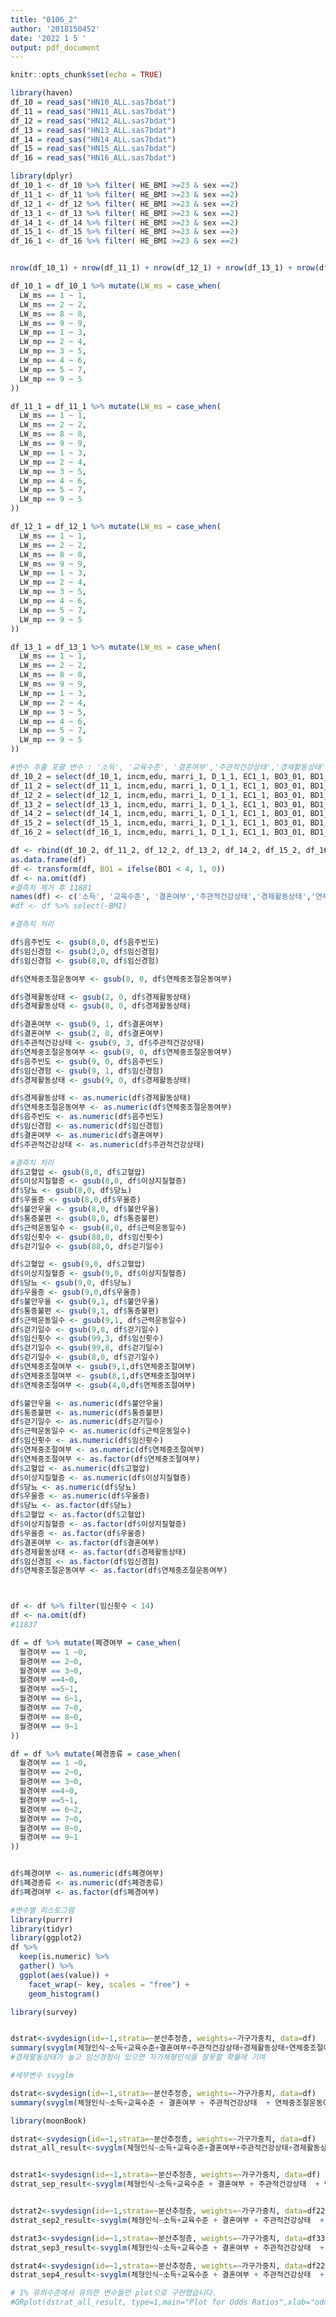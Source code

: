 ```yaml
---
title: "0106_2"
author: '2018150452'
date: '2022 1 5 '
output: pdf_document
---
```


```r
knitr::opts_chunk$set(echo = TRUE)
```

```r
library(haven)
df_10 = read_sas("HN10_ALL.sas7bdat")
df_11 = read_sas("HN11_ALL.sas7bdat")
df_12 = read_sas("HN12_ALL.sas7bdat")
df_13 = read_sas("HN13_ALL.sas7bdat")
df_14 = read_sas("HN14_ALL.sas7bdat")
df_15 = read_sas("HN15_ALL.sas7bdat")
df_16 = read_sas("HN16_ALL.sas7bdat")

```


```r
library(dplyr)
df_10_1 <- df_10 %>% filter( HE_BMI >=23 & sex ==2)
df_11_1 <- df_11 %>% filter( HE_BMI >=23 & sex ==2)
df_12_1 <- df_12 %>% filter( HE_BMI >=23 & sex ==2)
df_13_1 <- df_13 %>% filter( HE_BMI >=23 & sex ==2)
df_14_1 <- df_14 %>% filter( HE_BMI >=23 & sex ==2)
df_15_1 <- df_15 %>% filter( HE_BMI >=23 & sex ==2)
df_16_1 <- df_16 %>% filter( HE_BMI >=23 & sex ==2)


nrow(df_10_1) + nrow(df_11_1) + nrow(df_12_1) + nrow(df_13_1) + nrow(df_14_1) + nrow(df_15_1) +nrow(df_16_1)

```

```r
df_10_1 = df_10_1 %>% mutate(LW_ms = case_when(
  LW_ms == 1 ~ 1,
  LW_ms == 2 ~ 2,
  LW_ms == 8 ~ 8,
  LW_ms == 9 ~ 9,
  LW_mp == 1 ~ 3,
  LW_mp == 2 ~ 4,
  LW_mp == 3 ~ 5,
  LW_mp == 4 ~ 6,
  LW_mp == 5 ~ 7,
  LW_mp == 9 ~ 5
))

df_11_1 = df_11_1 %>% mutate(LW_ms = case_when(
  LW_ms == 1 ~ 1,
  LW_ms == 2 ~ 2,
  LW_ms == 8 ~ 8,
  LW_ms == 9 ~ 9,
  LW_mp == 1 ~ 3,
  LW_mp == 2 ~ 4,
  LW_mp == 3 ~ 5,
  LW_mp == 4 ~ 6,
  LW_mp == 5 ~ 7,
  LW_mp == 9 ~ 5
))

df_12_1 = df_12_1 %>% mutate(LW_ms = case_when(
  LW_ms == 1 ~ 1,
  LW_ms == 2 ~ 2,
  LW_ms == 8 ~ 8,
  LW_ms == 9 ~ 9,
  LW_mp == 1 ~ 3,
  LW_mp == 2 ~ 4,
  LW_mp == 3 ~ 5,
  LW_mp == 4 ~ 6,
  LW_mp == 5 ~ 7,
  LW_mp == 9 ~ 5
))

df_13_1 = df_13_1 %>% mutate(LW_ms = case_when(
  LW_ms == 1 ~ 1,
  LW_ms == 2 ~ 2,
  LW_ms == 8 ~ 8,
  LW_ms == 9 ~ 9,
  LW_mp == 1 ~ 3,
  LW_mp == 2 ~ 4,
  LW_mp == 3 ~ 5,
  LW_mp == 4 ~ 6,
  LW_mp == 5 ~ 7,
  LW_mp == 9 ~ 5
))
```



```r
#변수 추출 포괄 변수 : '소득', '교육수준', '결혼여부','주관적건강상태','경제활동상태','체중조절운동여부','음주빈도','현재흡연여부','월경여부','임신경험','BMI'
df_10_2 = select(df_10_1, incm,edu, marri_1, D_1_1, EC1_1, BO3_01, BD1_11, LW_ms, LW_pr, HE_BMI, BO1, age, kstrata, wt_hs,  LQ_4EQL, LQ_5EQL, BE3_31, BE5_1, LW_pr_1,DI1_pr,DI2_pr, DE1_pr,DF2_pr,BO2_1)
df_11_2 = select(df_11_1, incm,edu, marri_1, D_1_1, EC1_1, BO3_01, BD1_11 ,LW_ms, LW_pr, HE_BMI, BO1, age, kstrata, wt_hs, LQ_4EQL, LQ_5EQL, BE3_31, BE5_1, LW_pr_1,DI1_pr,DI2_pr, DE1_pr,DF2_pr,BO2_1)
df_12_2 = select(df_12_1, incm,edu, marri_1, D_1_1, EC1_1, BO3_01, BD1_11, LW_ms, LW_pr, HE_BMI, BO1, age, kstrata, wt_hs, LQ_4EQL, LQ_5EQL, BE3_31, BE5_1, LW_pr_1,DI1_pr,DI2_pr, DE1_pr,DF2_pr,BO2_1)
df_13_2 = select(df_13_1, incm,edu, marri_1, D_1_1, EC1_1, BO3_01, BD1_11, LW_ms, LW_pr, HE_BMI, BO1, age, kstrata, wt_hs, LQ_4EQL, LQ_5EQL, BE3_31, BE5_1, LW_pr_1,DI1_pr,DI2_pr, DE1_pr,DF2_pr,BO2_1)
df_14_2 = select(df_14_1, incm,edu, marri_1, D_1_1, EC1_1, BO3_01, BD1_11, LW_ms, LW_pr, HE_BMI, BO1, age, kstrata, wt_hs, LQ_4EQL, LQ_5EQL, BE3_31, BE5_1, LW_pr_1,DI1_pr,DI2_pr, DE1_pr,DF2_pr,BO2_1)
df_15_2 = select(df_15_1, incm,edu, marri_1, D_1_1, EC1_1, BO3_01, BD1_11, LW_ms, LW_pr, HE_BMI, BO1, age, kstrata, wt_hs, LQ_4EQL, LQ_5EQL, BE3_31, BE5_1, LW_pr_1,DI1_pr,DI2_pr, DE1_pr,DF2_pr,BO2_1)
df_16_2 = select(df_16_1, incm,edu, marri_1, D_1_1, EC1_1, BO3_01, BD1_11, LW_ms, LW_pr, HE_BMI, BO1, age, kstrata, wt_hs, LQ_4EQL, LQ_5EQL, BE3_31, BE5_1, LW_pr_1,DI1_pr,DI2_pr, DE1_pr,DF2_pr,BO2_1)


```



```r
df <- rbind(df_10_2, df_11_2, df_12_2, df_13_2, df_14_2, df_15_2, df_16_2)
as.data.frame(df)
df <- transform(df, BO1 = ifelse(BO1 < 4, 1, 0))
df <- na.omit(df)
#결측치 제거 후 11881
names(df) <- c('소득', '교육수준', '결혼여부','주관적건강상태','경제활동상태','연체중조절운동여부','음주빈도','월경여부','임신경험','BMI', '체형인식','나이','분산추정층','가구가중치','통증불편', '불안우울','걷기일수','근력운동일수','임신횟수','고혈압', '이상지질혈증','당뇨','우울증','연체중조절여부')
#df <- df %>% select(-BMI)

```



```r
#결측치 처리

df$음주빈도 <- gsub(8,0, df$음주빈도)
df$임신경험 <- gsub(2,0, df$임신경험)
df$임신경험 <- gsub(8,0, df$임신경험)

df$연체중조절운동여부 <- gsub(8, 0, df$연체중조절운동여부)

df$경제활동상태 <- gsub(2, 0, df$경제활동상태)
df$경제활동상태 <- gsub(8, 0, df$경제활동상태)
```

```r
df$결혼여부 <- gsub(9, 1, df$결혼여부)
df$결혼여부 <- gsub(2, 0, df$결혼여부)
df$주관적건강상태 <- gsub(9, 3, df$주관적건강상태)
df$연체중조절운동여부 <- gsub(9, 0, df$연체중조절운동여부)
df$음주빈도 <- gsub(9, 0, df$음주빈도)
df$임신경험 <- gsub(9, 1, df$임신경험)
df$경제활동상태 <- gsub(9, 0, df$경제활동상태)

df$경제활동상태 <- as.numeric(df$경제활동상태)
df$연체중조절운동여부 <- as.numeric(df$연체중조절운동여부)
df$음주빈도 <- as.numeric(df$음주빈도)
df$임신경험 <- as.numeric(df$임신경험)
df$결혼여부 <- as.numeric(df$결혼여부)
df$주관적건강상태 <- as.numeric(df$주관적건강상태)
```

```r
#결측치 처리
df$고혈압 <- gsub(8,0, df$고혈압)
df$이상지질혈증 <- gsub(8,0, df$이상지질혈증)
df$당뇨 <- gsub(8,0, df$당뇨)
df$우울증 <- gsub(8,0,df$우울증)
df$불안우울 <- gsub(8,0, df$불안우울)
df$통증불편 <- gsub(8,0, df$통증불편)
df$근력운동일수 <- gsub(8,0, df$근력운동일수)
df$임신횟수 <- gsub(88,0, df$임신횟수)
df$걷기일수 <- gsub(88,0, df$걷기일수)

df$고혈압 <- gsub(9,0, df$고혈압)
df$이상지질혈증 <- gsub(9,0, df$이상지질혈증)
df$당뇨 <- gsub(9,0, df$당뇨)
df$우울증 <- gsub(9,0,df$우울증)
df$불안우울 <- gsub(9,1, df$불안우울)
df$통증불편 <- gsub(9,1, df$통증불편)
df$근력운동일수 <- gsub(9,1, df$근력운동일수)
df$걷기일수 <- gsub(9,8, df$걷기일수)
df$임신횟수 <- gsub(99,3, df$임신횟수)
df$걷기일수 <- gsub(99,8, df$걷기일수)
df$걷기일수 <- gsub(8,0, df$걷기일수)
df$연체중조절여부 <- gsub(9,1,df$연체중조절여부)
df$연체중조절여부 <- gsub(8,1,df$연체중조절여부)
df$연체중조절여부 <- gsub(4,0,df$연체중조절여부)
```

```r
df$불안우울 <- as.numeric(df$불안우울)
df$통증불편 <- as.numeric(df$통증불편)
df$걷기일수 <- as.numeric(df$걷기일수)
df$근력운동일수 <- as.numeric(df$근력운동일수)
df$임신횟수 <- as.numeric(df$임신횟수)
df$연체중조절여부 <- as.numeric(df$연체중조절여부)
df$연체중조절여부 <- as.factor(df$연체중조절여부)
df$고혈압 <- as.numeric(df$고혈압)
df$이상지질혈증 <- as.numeric(df$이상지질혈증)
df$당뇨 <- as.numeric(df$당뇨)
df$우울증 <- as.numeric(df$우울증)
df$당뇨 <- as.factor(df$당뇨)
df$고혈압 <- as.factor(df$고혈압)
df$이상지질혈증 <- as.factor(df$이상지질혈증)
df$우울증 <- as.factor(df$우울증)
df$결혼여부 <- as.factor(df$결혼여부)
df$경제활동상태 <- as.factor(df$경제활동상태)
df$임신경험 <- as.factor(df$임신경험)
df$연체중조절운동여부 <- as.factor(df$연체중조절운동여부)



df <- df %>% filter(임신횟수 < 14)
df <- na.omit(df)
#11837
```


```r
df = df %>% mutate(폐경여부 = case_when(
  월경여부 == 1 ~0,
  월경여부 == 2~0,
  월경여부 == 3~0,
  월경여부 ==4~0,
  월경여부 ==5~1,
  월경여부 == 6~1,
  월경여부 == 7~0,
  월경여부 == 8~0,
  월경여부 == 9~1
))

df = df %>% mutate(폐경종류 = case_when(
  월경여부 == 1 ~0,
  월경여부 == 2~0,
  월경여부 == 3~0,
  월경여부 ==4~0,
  월경여부 ==5~1,
  월경여부 == 6~2,
  월경여부 == 7~0,
  월경여부 == 8~0,
  월경여부 == 9~1
))


df$폐경여부 <- as.numeric(df$폐경여부)
df$폐경종류 <- as.numeric(df$폐경종류)
df$폐경여부 <- as.factor(df$폐경여부)
```

```r
#변수별 히스토그램
library(purrr)
library(tidyr)
library(ggplot2)
df %>%
  keep(is.numeric) %>% 
  gather() %>% 
  ggplot(aes(value)) +
    facet_wrap(~ key, scales = "free") +
    geom_histogram()
```


```r
library(survey)


dstrat<-svydesign(id=~1,strata=~분산추정층, weights=~가구가중치, data=df)
summary(svyglm(체형인식~소득+교육수준+결혼여부+주관적건강상태+경제활동상태+연체중조절여부 + 음주빈도 +  폐경여부 + 임신경험 + 나이, design=dstrat))
#경제활동상태가 높고 임신경험이 있으면 자가체형인식을 잘못할 확률에 기여
```






```r
#세부변수 svyglm

dstrat<-svydesign(id=~1,strata=~분산추정층, weights=~가구가중치, data=df)
summary(svyglm(체형인식~소득+교육수준 + 결혼여부 + 주관적건강상태  + 연체중조절운동여부  +음주빈도+폐경여부+연체중조절여부+ 통증불편 + 불안우울 + 걷기일수 + 근력운동일수 +임신횟수+나이, design=dstrat))

```

```r
library(moonBook)

dstrat<-svydesign(id=~1,strata=~분산추정층, weights=~가구가중치, data=df)
dstrat_all_result<-svyglm(체형인식~소득+교육수준+결혼여부+주관적건강상태+경제활동상태+연체중조절여부 + 음주빈도 +  폐경여부 + 임신경험 + 나이, design=dstrat)


dstrat1<-svydesign(id=~1,strata=~분산추정층, weights=~가구가중치, data=df)
dstrat_sep_result<-svyglm(체형인식~소득+교육수준 + 결혼여부 + 주관적건강상태  + 연체중조절운동여부  +음주빈도+폐경여부+연체중조절여부+ 통증불편 + 불안우울 + 걷기일수 + 근력운동일수 +임신횟수+나이, design=dstrat1)


dstrat2<-svydesign(id=~1,strata=~분산추정층, weights=~가구가중치, data=df22)
dstrat_sep2_result<-svyglm(체형인식~소득+교육수준 + 결혼여부 + 주관적건강상태  + 연체중조절운동여부  +음주빈도+폐경여부+연체중조절여부+ 통증불편 + 불안우울 + 걷기일수 + 근력운동일수 +임신횟수+나이, design=dstrat2)

dstrat3<-svydesign(id=~1,strata=~분산추정층, weights=~가구가중치, data=df33)
dstrat_sep3_result<-svyglm(체형인식~소득+교육수준 + 결혼여부 + 주관적건강상태  + 연체중조절운동여부  +음주빈도+폐경여부+연체중조절여부+ 통증불편 + 불안우울 + 걷기일수 + 근력운동일수 +임신횟수+나이, design=dstrat3)

dstrat4<-svydesign(id=~1,strata=~분산추정층, weights=~가구가중치, data=df22)
dstrat_sep4_result<-svyglm(체형인식~소득+교육수준 + 결혼여부 + 주관적건강상태  + 연체중조절운동여부  +음주빈도+폐경여부+연체중조절여부+ 통증불편 + 불안우울 + 걷기일수 + 근력운동일수 +임신횟수+나이, design=dstrat4)

# 1% 유의수준에서 유의한 변수들만 plot으로 구현했습니다.
#ORplot(dstrat_all_result, type=1,main="Plot for Odds Ratios",xlab="odds ratio",sig.level = 0.01,show.OR = TRUE,show.CI = TRUE)

```
